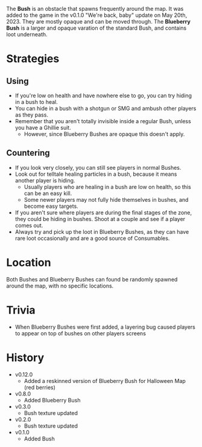 The **Bush** is an obstacle that spawns frequently around the map. It was added to the game in the v0.1.0 "We're back, baby" update on May 20th, 2023. They are mostly opaque and can be moved through. The **Blueberry Bush** is a larger and opaque varation of the standard Bush, and contains loot underneath.

# Strategies
## Using
- If you're low on health and have nowhere else to go, you can try hiding in a bush to heal.
- You can hide in a bush with a shotgun or SMG and ambush other players as they pass.
- Remember that you aren't totally invisible inside a regular Bush, unless you have a Ghillie suit.
  - However, since Blueberry Bushes are opaque this doesn't apply.

## Countering
- If you look very closely, you can still see players in normal Bushes.
- Look out for telltale healing particles in a bush, because it means another player is hiding.
  - Usually players who are healing in a bush are low on health, so this can be an easy kill.
  - Some newer players may not fully hide themselves in bushes, and become easy targets.
- If you aren't sure where players are during the final stages of the zone, they could be hiding in bushes. Shoot at a couple and see if a player comes out.
- Always try and pick up the loot in Blueberry Bushes, as they can have rare loot occasionally and are a good source of Consumables.

# Location
Both Bushes and Blueberry Bushes can found be randomly spawned around the map, with no specific locations.

# Trivia
- When Blueberry Bushes were first added, a layering bug caused players to appear on top of bushes on other players screens

# History
- v0.12.0 
  - Added a reskinned version of Blueberry Bush for Halloween Map (red berries)
- v0.8.0
  - Added Blueberry Bush
- v0.3.0
  - Bush texture updated
- v0.2.0
  - Bush texture updated
- v0.1.0
  - Added Bush
